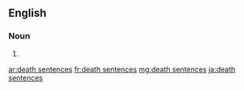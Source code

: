 ==English==

===Noun===
{{head|en|noun plural form|head=[[death]] [[sentences]]}}

# {{plural of|death sentence|lang=en}}

[[ar:death sentences]]
[[fr:death sentences]]
[[mg:death sentences]]
[[ja:death sentences]]